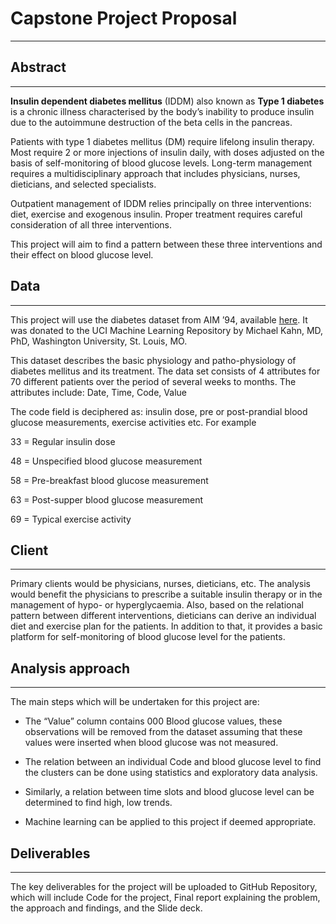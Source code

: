 # Capstone Project Proposal

*******

## Abstract
********
**Insulin dependent diabetes mellitus** (IDDM) also known as **Type 1 diabetes** is a chronic illness characterised by the body’s inability to produce insulin due to the autoimmune destruction of the beta cells in the pancreas.

Patients with type 1 diabetes mellitus (DM) require lifelong insulin therapy. Most require 2 or more injections of insulin daily, with doses adjusted on the basis of self-monitoring of blood glucose levels. Long-term management requires a multidisciplinary approach that includes physicians, nurses, dieticians, and selected specialists.

Outpatient management of IDDM relies principally on three interventions: diet, exercise and exogenous insulin. Proper treatment requires careful consideration of all three interventions.

This project will aim to find a pattern between these three interventions and their effect on blood glucose level.

## Data
******
This project will use the diabetes dataset from AIM '94, available [here](https://archive.ics.uci.edu/ml/datasets/Diabetes). It was donated to the UCI Machine Learning Repository by Michael Kahn, MD, PhD, Washington University, St. Louis, MO.

This dataset describes the basic physiology and patho-physiology of diabetes mellitus and its treatment. The data set consists of 4 attributes for 70 different patients over the period of several weeks to months.
The attributes include: Date, Time, Code, Value

The code field is deciphered as: insulin dose, pre or post-prandial blood glucose measurements, exercise activities etc.
For example

33 = Regular insulin dose 

48 = Unspecified blood glucose measurement

58 = Pre-breakfast blood glucose measurement

63 = Post-supper blood glucose measurement

69 = Typical exercise activity

## Client
******
Primary clients would be physicians, nurses, dieticians, etc. The analysis would benefit the physicians to prescribe a suitable insulin therapy or in the management of hypo- or hyperglycaemia.
Also, based on the relational pattern between different interventions, dieticians can derive an individual diet and exercise plan for the patients.
In addition to that, it provides a basic platform for self-monitoring of blood glucose level for the patients.

## Analysis approach
*******
The main steps which will be undertaken for this project are:

* The “Value” column contains 000 Blood glucose values, these observations will be removed from the dataset assuming that these values were inserted when blood glucose was not measured.

* The relation between an individual Code and blood glucose level to find the clusters can be done using statistics and exploratory data analysis.

* Similarly, a relation between time slots and blood glucose level can be determined to find high, low trends.

* Machine learning can be applied to this project if deemed appropriate.

## Deliverables
******
The key deliverables for the project will be uploaded to GitHub Repository, which will include Code for the project, Final report explaining the problem, the approach and findings, and the Slide deck.




